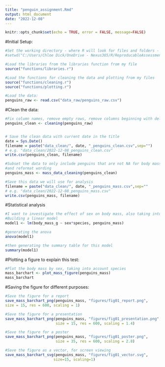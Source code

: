 ---
title: "penguin_assignment.Rmd"
output: html_document
date: "2022-12-08"
---

```{r setup, include=FALSE}
knitr::opts_chunk$set(echo = TRUE, error = FALSE, message=FALSE)
```

#Initial Setup:
```{r}
#Set the working directory - where R will look for files and folders - must modify for your own computer
#setwd("C:/Users/Chloe Dick/OneDrive - Nexus365/R/ReproducableAssessment")

#Load the libraries from the libraries function from my file
source("functions/libraries.r")

#Load the functions for cleaning the data and plotting from my files
source("functions/cleaning.r")
source("functions/plotting.r")

#Load the data:
penguins_raw <- read.csv("data_raw/penguins_raw.csv")
```

#Clean the data:
```{r}
#Fix column names, remove empty rows, remove columns beginning with delta and comments
penguins_clean <- cleaning(penguins_raw)


# Save the clean data with current date in the title
date = Sys.Date() 
filename = paste("data_clean/", date, "_penguins_clean.csv",sep="") 
# e.g. "data_clean/2022-12-08_penguins_clean.csv"
write.csv(penguins_clean, filename)

#Subset the data to only include penguins that are not NA for body mass and sex, 
#and reformat wording
penguins_mass <- mass_data_cleaning(penguins_clean)

#Save this data we will use for analysis
filename = paste("data_clean/", date, "_penguins_mass.csv",sep="" 
# e.g. "data_clean/2022-12-08_penguins_mass.csv"
write.csv(penguins_mass, filename)
```


#Statistical analysis
```{r}
#I want to investigate the effect of sex on body mass, also taking into account penguin species.
#Building a linear model
model1 <- lm(body_mass_g ~ sex*species, penguins_mass)

#generating the anova
anova(model1)
```
```{r}
#then generating the summary table for this model
summary(model1)
```


#Plotting a figure to explain this test:
```{r}
#Plot the body mass by sex, taking into account species
mass_barchart <- plot_mass_figure(penguins_mass)
mass_barchart
```

#Saving the figure for different purposes:
```{r}
#Save the figure for a report
save_mass_barchart_png(penguins_mass, "figures/fig01_report.png",
size = 15, res = 600, scaling = 1)
```


```{r}
#Save the figure for a presentation
save_mass_barchart_png(penguins_mass, "figures/fig01_presentation.png",
                       size = 15, res = 600, scaling = 1.4)
```


```{r}
#Save the figure for a poster
save_mass_barchart_png(penguins_mass, "figures/fig01_poster.png",
                       size = 35, res = 600, scaling = 2.8)
```


```{r}
#Save the figure as a vector, for screen viewing
save_mass_barchart_svg(penguins_mass, "figures/fig01_vector.svg",
                      size=15, scaling=1)
```

